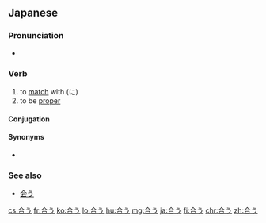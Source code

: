 ==Japanese==
{{ja-kanjitab|あ|sort=あう|yomi=kun}}

===Pronunciation===
* {{audio|Ja-au-meet(see) or fit.ogg|Audio|lang=ja}}

===Verb===
{{ja-verb|type=1|tr=intrans|あう}}

# to [[match]] with (に)
# to be [[proper]]

====Conjugation====
{{ja-go-u|合|あ}}

====Synonyms====
* {{ja-r|適切|てきせつ}}

===See also===
* [[会う]]

[[cs:合う]]
[[fr:合う]]
[[ko:合う]]
[[lo:合う]]
[[hu:合う]]
[[mg:合う]]
[[ja:合う]]
[[fi:合う]]
[[chr:合う]]
[[zh:合う]]